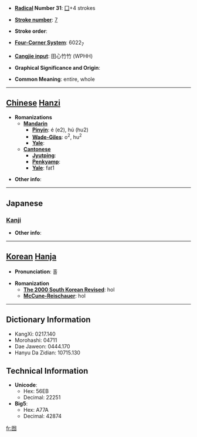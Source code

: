 * '''[[Wiktionary:Chinese radical index| Radical]] Number 31''': [[Wiktionary:Chinese radical index 囗|囗]]+4 strokes

* '''[[Wiktionary:Chinese total strokes index|Stroke number]]''': [[Wiktionary:Chinese total strokes index 7|7]]

* '''Stroke order''': 

* '''[[Wiktionary:Chinese four corner index|Four-Corner System]]''': 6022<sub>7</sub>

* '''[[Wiktionary:Chinese Cangjie index|Cangjie input]]''': 田心竹竹 (WPHH)

* '''Graphical Significance and Origin''': 

* '''Common Meaning''': entire, whole

----

== [[Chinese]] [[Hanzi]] ==

* '''Romanizations'''
** '''[[Mandarin]]'''
*** '''[[Pinyin]]''': é (e2), hú (hu2)
*** '''[[Wade-Giles]]''': o<sup>2</sup>, hu<sup>2</sup>
*** '''[[Yale]]''': 
** '''[[Cantonese]]'''
*** '''[[Jyutping]]''':
*** '''[[Penkyamp]]''': 
*** '''[[Yale]]''': fat1

* '''Other info''': 

----

==Japanese==
===[[Kanji]]===
{{kanji|on readings=[[こつ]] (kotsu), [[こち]] (kochi)
|kun readings=[[まつたし]] (matsutashi), [[はつきりしない]] (hatsukirishinai)
}}

* '''Other info''':  

----

== [[Korean]] [[Hanja]] ==

* '''Pronunciation''': 홀

* '''Romanization'''
** '''[[The 2000 South Korean Revised Romanization|The 2000 South Korean Revised]]''': hol
** '''[[McCune-Reischauer]]''': hol

----

== Dictionary Information ==

* KangXi: 0217.140
* Morohashi: 04711
* Dae Jaweon: 0444.170
* Hanyu Da Zidian: 10715.130

== Technical Information ==

* '''Unicode''':
** Hex: 56EB
** Decimal: 22251
* '''Big5''':
** Hex: A77A
** Decimal: 42874

[[fr:囫]]